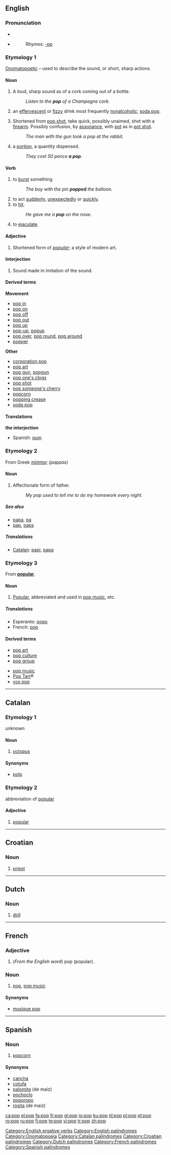 {{wikipedia|dab=pop}}
==English==

===Pronunciation===
*{{audio|en-ca-pop.ogg|Audio (CA)}}
*{{audio|en-us-pop.ogg|Audio (US)}}
*:Rhymes: [[Rhymes:English:-ɒp|-ɒp]]

===Etymology 1===
[[onomatopoetic|Onomatopoetic]] – used to describe the sound, or short, sharp actions.

====Noun====
{{en-noun|s|-}}

# {{countable}} A loud, sharp sound as of a cork coming out of a bottle.
#: ''Listen to the '''pop''' of a Champagne cork.''
# {{context|uncountable|colloquial}} an [[effervescent]] or [[fizzy]] drink most frequently [[nonalcoholic]]; [[soda pop]].
# Shortened from [[pop shot]], take quick, possibly unaimed, shot with a [[firearm]]. Possibly confusion, by [[assonance]], with [[pot]] as in [[pot shot]].
#: ''The man with the gun took a pop at the rabbit.''
# {{colloquial}} a [[portion]], a quantity dispensed.
#: ''They cost 50 pence '''a pop'''.''

====Verb====
{{en-verb|popp|ing}}

# {{ergative}} to [[burst]] something
#: ''The boy with the pin '''popped''' the balloon.''
# to act [[suddenly]], [[unexpectedly]] or [[quickly]].
# to [[hit]].
#: ''He gave me a '''pop''' on the nose.''
# to [[ejaculate]].

====Adjective====
{{en-adv}}

# {{art}} Shortened form of ''[[popular]]''; a style of modern art.

====Interjection====
{{infl|en|interjection}}

# Sound made in imitation of the sound.

====Derived terms====
{{top}}
'''Movement'''
*[[pop in]]
*[[pop on]]
*[[pop off]]
*[[pop out]]
*[[pop up]]
*[[pop-up]], [[popup]]
*[[pop over]], [[pop round]], [[pop around]]
*[[popper]]

{{mid}}
'''Other'''
*[[corporation pop]]
*[[pop art]]
*[[pop gun]], [[popgun]]
*[[pop one's clogs]]
*[[pop shot]]
*[[pop someone's cherry]]
*[[popcorn]]
*[[popping crease]]
*[[soda pop]]
{{bottom}}

====Translations====
{{rfc-level|Translations at L3+}}
'''the interjection'''
*Spanish: [[pum]]

===Etymology 2===
From Greek ''[[πάππας]] (pappas)''

====Noun====
{{en-noun}}

# {{colloquial}} Affectionate form of father.
#: ''My pop used to tell me to do my homework every night.''

=====See also=====
*[[papa]], [[pa]]
*[[pap]], [[paps]]

=====Translations=====
*[[Catalan]]: [[papi]], [[papa]] {{m}}

===Etymology 3===
From '''[[popular]]'''.

====Noun====
{{en-noun|-}}

# [[popular|Popular]], abbreviated and used in [[pop music]], etc.

=====Translations=====
*Esperanto: [[popo]]
*French: [[#French|pop]] {{f}}

====Derived terms====
{{top}}
*[[pop art]]
*[[pop culture]]
*[[pop group]]
{{mid}}
*[[pop music]]
*[[Pop Tart]]®
*[[vox pop]]
{{bottom}}

[[Category:English ergative verbs]]
[[Category:English palindromes]]
[[Category:Onomatopoeia]]

----

==Catalan==

===Etymology 1===
unknown

====Noun====
{{ca-noun-m}}

# [[octopus]]

====Synonyms====
*[[polp]]

===Etymology 2===
abbreviation of [[popular]]

====Adjective====
{{ca-adj-inv}}

# [[popular]]

[[Category:Catalan palindromes]]

----

==Croatian==

===Noun===
{{infl|hr|noun|m}}

# [[priest]]

[[Category:Croatian palindromes]]

----

==Dutch==

===Noun===
{{infl|nl|noun|f||m}}

# [[doll]]

[[Category:Dutch palindromes]]

----

==French==

===Adjective===
{{infl|fr|adjective}}

# (''From the English word'') pop (popular).

===Noun===
{{infl|fr|noun|m}}

# [[#English|pop]], [[pop music]]

====Synonyms====
*[[musique pop]]

[[Category:French palindromes]]

----

==Spanish==

===Noun===
{{infl|es|noun|m}}

# [[popcorn]] {{italbrac|Uruguay}}

====Synonyms====
*[[cancha]] {{f}}
*[[cotufa]] {{italbrac|Venezuela}}
*[[palomita]] (de maíz) {{f}} {{italbrac|Colombia|Mexico|Spain}}
*[[pochoclo]] {{italbrac|Argentina}}
*[[poporopo]] {{italbrac|Guatemala}}
*[[rosita]] (de maiz) {{f}}

[[Category:Spanish palindromes]]

[[ca:pop]]
[[el:pop]]
[[fa:pop]]
[[fr:pop]]
[[gl:pop]]
[[io:pop]]
[[ku:pop]]
[[nl:pop]]
[[pl:pop]]
[[pt:pop]]
[[ro:pop]]
[[ru:pop]]
[[fi:pop]]
[[te:pop]]
[[vi:pop]]
[[tr:pop]]
[[zh:pop]]